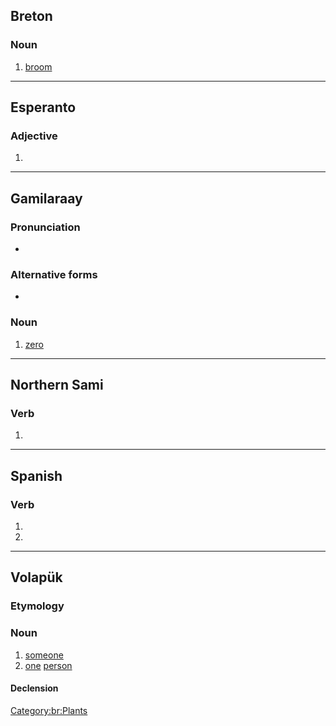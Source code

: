 {{also|Balan|Bălan|Ba Lan|bɑlɑŋ}}

==Breton==

===Noun===
{{br-noun|is=c|s=balanenn}}

# [[broom]] {{qualifier|genus {{m|mul|Genista}}}}

[[Category:br:Plants]]

----

==Esperanto==

===Adjective===
{{eo-head}}

# {{eo-form of|bal|an}}

----

==Gamilaraay==

===Pronunciation===
* {{IPA|/balan/|lang=kld}}

===Alternative forms===

* {{l|kld|0}}

===Noun===
{{head|kld|nouns}}
# [[zero]]

----

==Northern Sami==

===Verb===
{{head|se|verb form}}

# {{inflection of|ballat||1|s|pres|indc|lang=se}}

----

==Spanish==

===Verb===
{{head|es|verb form}}

# {{es-verb form of|ending=ar|mood=indicative|tense=present|pers=2|formal=yes|number=plural|balar}}
# {{es-verb form of|ending=ar|mood=indicative|tense=present|pers=3|number=plural|balar}}

----

==Volapük==

===Etymology===
{{suffix|bal|an|lang=vo}}

===Noun===
{{vo-noun}}

# [[someone]]
# [[one]] [[person]]

====Declension====
{{vo-decl-noun}}